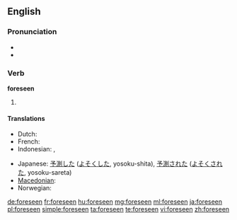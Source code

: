 ==English==

===Pronunciation===
* {{IPA|/foɻˈsiːn/}}
* {{audio|en-us-foreseen.ogg|Audio (US)}}

===Verb===
'''foreseen'''

# {{past participle of|foresee}}

====Translations====
{{trans-top|past participle of foresee}}
* Dutch: {{t+|nl|voorzien}}
* French: {{t+|fr|prévu}}
* Indonesian: {{t+|id|kira|alt=memperkirakan|xs=Indonesian}}, {{t+|id|kira|alt=diperkirakan|xs=Indonesian}}
{{trans-mid}}
* Japanese: [[予測]]した ([[よそく]]した, yosoku-shita), [[予測]]された ([[よそく]]された, yosoku-sareta)
* [[Macedonian]]: {{t-|mk|предвиден|m|tr=prédviden}}
* Norwegian: {{t-|no|forutsett}}
{{trans-bottom}}

[[de:foreseen]]
[[fr:foreseen]]
[[hu:foreseen]]
[[mg:foreseen]]
[[ml:foreseen]]
[[ja:foreseen]]
[[pl:foreseen]]
[[simple:foreseen]]
[[ta:foreseen]]
[[te:foreseen]]
[[vi:foreseen]]
[[zh:foreseen]]